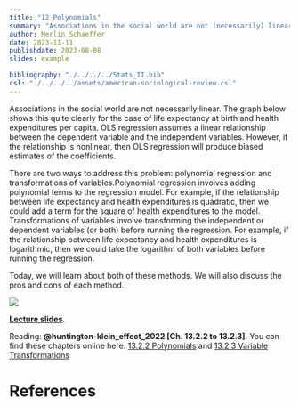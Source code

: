 ```yaml
---
title: "12 Polynomials"
summary: "Associations in the social world are not (necessarily) linear. Today you learn two ways to do so: polynomial regression and transformations of variables before running a regression."
author: Merlin Schaeffer
date: 2023-11-11
publishdate: 2023-08-08
slides: example

bibliography: "./../../../Stats_II.bib"
csl: "./../../../assets/american-sociological-review.csl"
---
```


Associations in the social world are not necessarily linear. The graph below shows this quite clearly for the case of life expectancy at birth and health expenditures per capita. OLS regression assumes a linear relationship between the dependent variable and the independent variables. However, if the relationship is nonlinear, then OLS regression will produce biased estimates of the coefficients.

There are two ways to address this problem: polynomial regression and transformations of variables.Polynomial regression involves adding polynomial terms to the regression model. For example, if the relationship between life expectancy and health expenditures is quadratic, then we could add a term for the square of health expenditures to the model. Transformations of variables involve transforming the independent or dependent variables (or both) before running the regression. For example, if the relationship between life expectancy and health expenditures is logarithmic, then we could take the logarithm of both variables before running the regression.

Today, we will learn about both of these methods. We will also discuss the pros and cons of each method.

![](/Lectures/12-Polynomials/12-Polys_files/figure-html/LifeExp4-1.png)

[**Lecture slides**](/Lectures/12-Polynomials/12-Polys.html).

Reading: **@huntington-klein_effect_2022[Ch. 13.2.2 to 13.2.3]**. You can find these chapters online here:  [13.2.2 Polynomials](https://theeffectbook.net/ch-StatisticalAdjustment.html#polynomials) and [13.2.3 Variable Transformations](https://theeffectbook.net/ch-StatisticalAdjustment.html#variable-transformations)

# References

